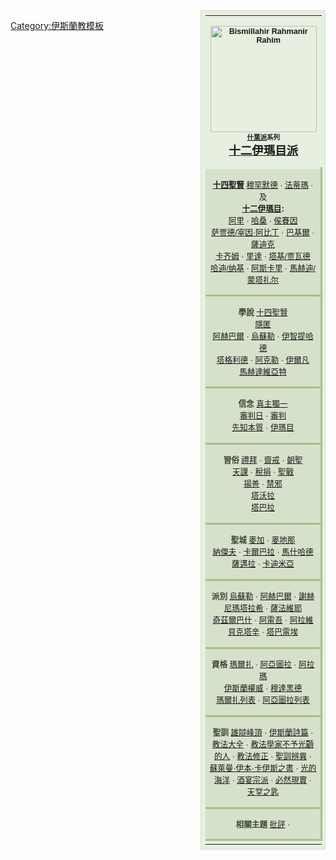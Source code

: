 <table class="infobox collapsible {{#if:{{{collapsed|}}}|collapsed}}" style="float:right; clear:right; margin:0 0 1em 1em; padding: 7px; padding-right: 4px; font-size:90%; width: 200px; text-align:center; background: #E7EFE0; font-family: Arial; border: 1px solid #D6E1CB;">
<tr><th colspan="2">
[[File:Basmala.svg|170px|Bismillahir Rahmanir Rahim]]
<small>[[什葉派]]系列<br />
<span style="font-size:160%;">[[十二伊瑪目派|<span style = "font-family: Palatino Linotype; font-size: 110%;">十二伊瑪目派</span>]]</span>



<tr><td style = "background: #D6E1CB; border-bottom: 3px solid #A7BF8F; border-right: 3px solid #A7BF8F; border-top: 3px solid #E7EFE0;">'''[[十四聖賢]]'''
[[穆罕默德]] · [[法蒂瑪]] · 及<br/>'''[[十二伊玛目列表|十二伊瑪目]]:'''<br />
[[阿里·本·阿比·塔利卜|阿里]] · [[哈桑·本·阿里·本·阿比·塔利卜|哈桑]] · [[侯賽因·本·阿里·本·阿比·塔利卜|侯賽因]]<br /> [[阿里·宰因·阿比丁|萨贾德/宰因·阿比丁]] · [[穆罕默德·巴基尔|巴基爾]] · [[贾法尔·萨迪克|薩迪克]]<br />[[穆萨·卡齐姆|卡齐姆]] · [[阿里·里达|里達]] · [[穆罕默德·塔基·贾瓦德|塔基/贾瓦德]]<br />[[阿里·哈迪·纳基|哈迪/纳基]] · [[哈桑·阿斯卡里|阿斯卡里]] · [[穆罕默德·马赫迪·蒙塔扎尔|馬赫迪/蒙塔扎尔]]

<tr><td style = "background: #D6E1CB; border-bottom: 3px solid #A7BF8F; border-right: 3px solid #A7BF8F; border-top: 3px solid #E7EFE0;">'''<span style="color: #3B4630;">學說</span>'''
[[十四聖賢]]<br />
[[隱匿 (伊斯蘭教)|隱匿]]<br />
[[阿赫巴爾]] · [[烏蘇爾教法學|烏蘇勒]] · [[伊智提哈德]]<br />
[[塔格利德]] · [[阿克勒]] · [[伊爾凡]]<br />
[[馬赫達維亞特]]<br />

<tr><td style = "background: #D6E1CB; border-bottom: 3px solid #A7BF8F; border-right: 3px solid #A7BF8F; border-top: 3px solid #E7EFE0;">'''<span style="color: #3B4630;">信念</span>'''
[[認主學|真主獨一]]<br />
[[復活日|審判日]] · [[阿達拉赫|審判]]<br />[[先知本質]] · [[伊瑪目]]

<tr><td style = "background: #D6E1CB; border-bottom: 3px solid #A7BF8F; border-right: 3px solid #A7BF8F; border-top: 3px solid #E7EFE0;">'''<span style="color: #3B4630;">習俗</span>'''
[[礼拜 (伊斯兰教)|禮拜]] · [[齋戒 (伊斯蘭教)|齋戒]] · [[朝觐 (伊斯兰教)|朝聖]]<br />
[[天課]] · [[胡姆斯 (什葉派)|稅捐]] · [[吉哈德|聖戰]]<br />
[[揚善]] · [[禁邪]]<br/>
[[塔沃拉]]<br />[[塔巴拉]]

<tr><td style = "background: #D6E1CB; border-bottom: 3px solid #A7BF8F; border-right: 3px solid #A7BF8F; border-top: 3px solid #E7EFE0;">'''<span style="color: #3B4630;">聖城</span>'''
[[麥加]] · [[麥地那]]<br />
[[納傑夫]] · [[卡爾巴拉]] · [[馬什哈德]]<br />
[[薩邁拉]] · [[卡迪米亞]]

<tr><td style = "background: #D6E1CB; border-bottom: 3px solid #A7BF8F; border-right: 3px solid #A7BF8F; border-top: 3px solid #E7EFE0;">'''<span style="color: #3B4630;">派別</span>'''
[[烏蘇勒派|烏蘇勒]] · [[阿赫巴爾派|阿赫巴爾]] · [[謝赫派|謝赫]]<br />
[[尼瑪塔拉希]] · [[薩法維耶]]<br />
[[奇茲爾巴什]] · [[阿雷吾]] · [[阿拉維派|阿拉維]]<br />
[[貝克塔辛]] · [[塔巴雷埃]]<br />

<tr><td style = "background: #D6E1CB; border-bottom: 3px solid #A7BF8F; border-right: 3px solid #A7BF8F; border-top: 3px solid #E7EFE0;">'''<span style="color: #3B4630;">資格</span>'''
[[大阿亞圖拉|瑪爾扎]] · [[阿亞圖拉]] · [[阿拉瑪]]<br />
[[伊斯蘭權威]] · [[穆達黑德]]<br />
[[瑪爾扎列表]] · [[阿亞圖拉列表]]

<tr><td style = "background: #D6E1CB; border-bottom: 3px solid #A7BF8F; border-right: 3px solid #A7BF8F; border-top: 3px solid #E7EFE0;">'''<span style="color: #3B4630;">聖訓</span>'''
[[雄辯峰頂]] · 
[[伊斯蘭詩篇]] · 
[[教法大全]] · 
[[教法學家不予光顧的人]] · 
[[教法修正]] · [[聖訓辨異]] · 
[[蘇萊曼·伊本·卡伊斯之書]] · 
[[光的海洋]] · [[酒宴宗派]] · 
[[必然現實]] · [[天堂之匙]]

<tr><td style = "background: #D6E1CB; border-bottom: 3px solid #A7BF8F; border-right: 3px solid #A7BF8F; border-top: 3px solid #E7EFE0;">'''<span style="color: #3B4630;">相關主題</span>'''
[[對十二伊瑪目派的批評|批評]] · 

<tr><td>{{navbar|十二伊瑪目派}}
</table><noinclude>
[[Category:伊斯蘭教模板]]

</noinclude>